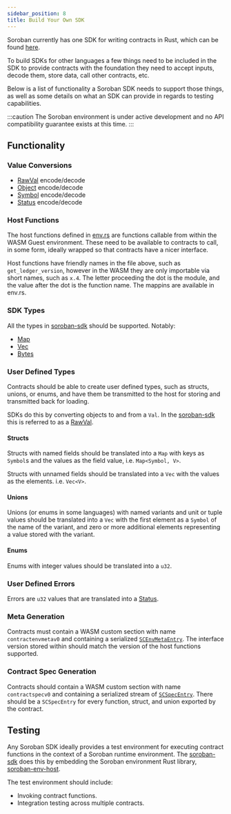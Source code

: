 ```yaml
---
sidebar_position: 8
title: Build Your Own SDK
---
```


Soroban currently has one SDK for writing contracts in Rust, which can be found
[here][soroban-sdk].

To build SDKs for other languages a few things need to be included in the SDK to
provide contracts with the foundation they need to accept inputs, decode them,
store data, call other contracts, etc.

Below is a list of functionality a Soroban SDK needs to support those things, as
well as some details on what an SDK can provide in regards to testing
capabilities.

:::caution
The Soroban environment is under active development and no API compatibility
guarantee exists at this time.
:::

## Functionality

### Value Conversions

   - [RawVal] encode/decode
   - [Object] encode/decode
   - [Symbol] encode/decode
   - [Status] encode/decode

### Host Functions

   The host functions defined in [env.rs] are functions callable from within the
   WASM Guest environment. These need to be available to contracts to call, in
   some form, ideally wrapped so that contracts have a nicer interface.

   Host functions have friendly names in the file above, such as
   `get_ledger_version`, however in the WASM they are only importable via short
   names, such as `x.4`. The letter proceeding the dot is the module, and the
   value after the dot is the function name. The mappins are available in
   env.rs.

### SDK Types

   All the types in [soroban-sdk](https://docs.rs/soroban-sdk) should be
   supported. Notably:
   - [Map]
   - [Vec]
   - [Bytes]

### User Defined Types

   Contracts should be able to create user defined types, such as structs,
   unions, or enums, and have them be transmitted to the host for storing and
   transmitted back for loading.

   SDKs do this by converting objects to and from a `Val`. In the [soroban-sdk]
   this is referred to as a [RawVal].

#### Structs

   Structs with named fields should be translated into a `Map` with keys as
   `Symbol`s and the values as the field value, i.e. `Map<Symbol, V>`.

   Structs with unnamed fields should be translated into a `Vec` with the values
   as the elements. i.e. `Vec<V>`.

#### Unions

   Unions (or enums in some languages) with named variants and unit or tuple
   values should be translated into a `Vec` with the first element as a `Symbol`
   of the name of the variant, and zero or more additional elements representing
   a value stored with the variant.

#### Enums

   Enums with integer values should be translated into a `u32`.

### User Defined Errors

   Errors are `u32` values that are translated into a [Status].

### Meta Generation

   Contracts must contain a WASM custom section with name `contractenvmetav0`
   and containing a serialized [`SCEnvMetaEntry`].  The interface version stored
   within should match the version of the host functions supported.

### Contract Spec Generation

   Contracts should contain a WASM custom section with name `contractspecv0` and
   containing a serialized stream of [`SCSpecEntry`].  There should be a
   `SCSpecEntry` for every function, struct, and union exported by the contract.

## Testing

Any Soroban SDK ideally provides a test environment for executing contract
functions in the context of a Soroban runtime environment. The [soroban-sdk]
does this by embedding the Soroban environment Rust library, [soroban-env-host].

The test environment should include:

- Invoking contract functions.
- Integration testing across multiple contracts.

[soroban-sdk]: https://docs.rs/soroban-sdk
[soroban-env-host]: https://github.com/stellar/rs-soroban-env
[RawVal]: https://github.com/stellar/rs-soroban-env/blob/main/soroban-env-common/src/raw_val.rs
[Status]: https://github.com/stellar/rs-soroban-env/blob/main/soroban-env-common/src/status.rs
[Object]: https://github.com/stellar/rs-soroban-env/blob/main/soroban-env-common/src/object.rs
[Symbol]: https://github.com/stellar/rs-soroban-env/blob/main/soroban-env-common/src/symbol.rs
[env.rs]: https://github.com/stellar/rs-soroban-env/blob/main/soroban-env-common/src/env.rs
[Map]: https://github.com/stellar/rs-soroban-sdk/blob/main/soroban-sdk/src/map.rs
[Vec]: https://github.com/stellar/rs-soroban-sdk/blob/main/soroban-sdk/src/vec.rs
[Bytes]: https://github.com/stellar/rs-soroban-sdk/blob/main/soroban-sdk/src/bytes.rs
[`SCEnvMetaEntry`]: https://github.com/stellar/stellar-xdr/blob/next/Stellar-contract-env-meta.x
[`SCSpecEntry`]: https://github.com/stellar/stellar-xdr/blob/next/Stellar-contract-spec.x
